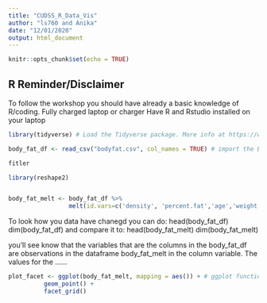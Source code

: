 ```yaml
---
title: "CUDSS_R_Data_Vis"
author: "ls760 and Anika"
date: "12/01/2020"
output: html_document
---
```


```r
knitr::opts_chunk$set(echo = TRUE)
```

## R Reminder/Disclaimer

To follow the workshop you should have already a basic knowledge of R/coding. 
Fully charged laptop or charger
Have R and Rstudio installed on your laptop




```R

library(tidyverse) # Load the Tidyverse package. More info at https://www.tidyverse.org/

body_fat_df <- read_csv("bodyfat.csv", col_names = TRUE) # import the Body Fat Data Frame. Source: http://www-huber.embl.de/users/klaus/BasicR/bodyfat.rda

fitler

```


```r

library(reshape2)


body_fat_melt <- body_fat_df %>% 
                 melt(id.vars=c('density', 'percent.fat','age','weight','height')) # melt is using the columns you are listing to create a uniq ID which is the column name/ID, then it stacks the set of columns in a single column (more info: https://i1.wp.com/www.studytrails.com/wp-content/uploads/2016/09/reshape.png).

```

To look how you data have chanegd you can do: 
head(body_fat_df) 
dim(body_fat_df)
and compare it to:
head(body_fat_melt)
dim(body_fat_melt)

you'll see know that the variables that are the columns in the body_fat_df are observations in the dataframe body_fat_melt in the column variable. The values for the ......


```r

plot_facet <- ggplot(body_fat_melt, mapping = aes()) + # ggplot function is creating the empty graphic 
          geom_point() +
          facet_grid()



```









